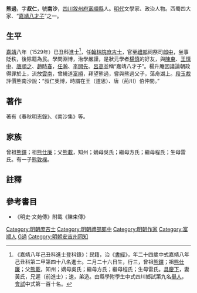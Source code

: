 {{明清人物信息框
| 姓名 = 熊過
| 原名 =
| 圖片名稱= 
| 圖片大小 =
| 圖片說明 = 
| 最高職務 = 禮部祠祭司郎中
| 國家 = 大明 
| 爵位 =
| 籍貫 = [[四川|四川]][[敘州府|敘州府]][[富順縣|富順縣]]
| 族裔 = 
| 字號 = 字叔仁，號南沙
| 諡號 =
| 出生日期 = 正德元年二月二十六日（1506年）
| 出生地點 = 
| 逝世日期 = 卒年不詳
| 逝世地點 =
| 墓葬 =
| 配偶 = 黃氏
| 親屬 = （子）[[熊敦樸|熊敦樸]]
| 出身 =
* 嘉靖八年己丑科進士出身
| 經歷 =
| 著作 =  
*《南沙集》八卷
}}
'''熊過'''{{BD|1506年||？||}}，字'''叔仁'''，號'''南沙'''，[[四川|四川]][[敘州府|敘州府]][[富順縣|富順縣]]人。[[明代|明代]]文學家、政治人物。西蜀四大家、“[[嘉靖八才子|嘉靖八才子]]”之一。

==生平==
[[嘉靖|嘉靖]]八年（1529年）已丑科進士<ref>《嘉靖八年己丑科進士登科錄》：民籍，治《[[書經|書經]]》，年二十四歲中式嘉靖八年己丑科第二甲第四十八名進士。二月二十六日生，行三，曾祖[[熊鐸|熊鐸]]；祖[[熊仕廉|熊仕廉]]；父[[熊載|熊載]]，知州；嫡母吳氏；繼母方氏；繼母程氏；生母雷氏。[[具慶下|具慶下]]，妻黃氏，兄遲（前進士）；速，弟造。由縣學附學生中式四川鄉試第九名[[舉人|舉人]]，[[會試|會試]]中式第一百十名。</ref>，任[[翰林院|翰林院]][[庶吉士|庶吉士]]，官至[[禮部|禮部]]祠祭司[[郎中_(官职)|郎中]]，坐事貶秩，後除籍為民。學問淵博，治學嚴謹，是狀元學者[[楊慎|楊慎]]的好友，與[[陳束|陳束]]、[[王慎中|王慎中]]、[[唐順之|唐順之]]、[[趙時春|趙時春]]，[[任瀚|任瀚]]、[[李開先|李開先]]、[[呂高|呂高]]並稱“嘉靖八才子”。楊升庵因議論朝政得罪於上，流放[[雲南|雲南]]，曾繞道[[富顺县|富順]]，拜望熊過，嘗與熊過父子，蕩舟湖上。[[段玉裁|段玉裁]]評價熊南沙說：“叔仁奧博，時謂在王（道思）、唐（荊川）伯仲間。”

==著作==
著有《春秋明志錄》、《南沙集》等。

==家族==
曾祖[[熊鐸|熊鐸]]；祖[[熊仕廉|熊仕廉]]；父[[熊載|熊載]]，知州；嫡母吳氏；繼母方氏；繼母程氏；生母雷氏。有一子[[熊敦樸|熊敦樸]]。

==註釋==
{{reflist}}

==參考書目==
*《明史·文苑傳》附載《陳束傳》

{{明西蜀四大家}}
{{嘉靖八才子}}
{{嘉靖八年己丑科殿試金榜}}
{{Authority control}}
{{DEFAULTSORT:Xiong熊}}
[[Category:明朝庶吉士|Category:明朝庶吉士]]
[[Category:明朝禮部郎中|Category:明朝禮部郎中]]
[[Category:明朝作家|Category:明朝作家]]
[[Category:富顺人|Category:富顺人]]
[[Category:熊姓|G過]]
[[Category:明朝安吉州同知|Category:明朝安吉州同知]]